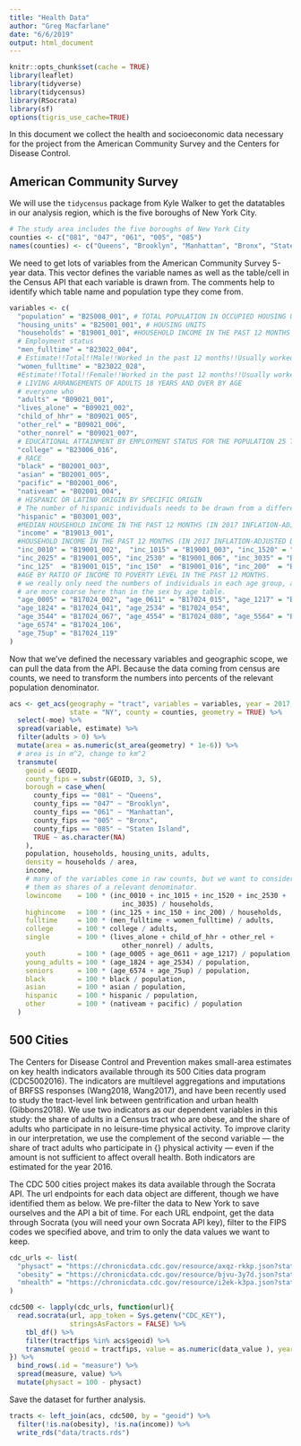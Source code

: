 ```yaml
---
title: "Health Data"
author: "Greg Macfarlane"
date: "6/6/2019"
output: html_document
---
```


```r
knitr::opts_chunk$set(cache = TRUE)
library(leaflet)
library(tidyverse)
library(tidycensus)
library(RSocrata)
library(sf)
options(tigris_use_cache=TRUE)
```


In this document we collect the health and socioeconomic data necessary for the
project from the American Community Survey and the Centers for Disease Control.

## American Community Survey
We will use the `tidycensus` package from Kyle Walker to get the datatables in 
our analysis region, which is the five boroughs of New York City.

```r
# The study area includes the five boroughs of New York City
counties <- c("081", "047", "061", "005", "085")
names(counties) <- c("Queens", "Brooklyn", "Manhattan", "Bronx", "Staten Island")
```


We need to get lots of variables from the American Community Survey 5-year data.
This vector defines the variable names as well as the table/cell in the Census
API that each variable is drawn from. The comments help to identify which
table name and population type they come from.
```r
variables <- c(
  "population" = "B25008_001", # TOTAL POPULATION IN OCCUPIED HOUSING UNITS BY TENURE
  "housing_units" = "B25001_001", # HOUSING UNITS
  "households" = "B19001_001", #HOUSEHOLD INCOME IN THE PAST 12 MONTHS (IN 2017 INFLATION-ADJUSTED DOLLARS)
  # Employment status
  "men_fulltime" = "B23022_004",
  # Estimate!!Total!!Male!!Worked in the past 12 months!!Usually worked 35 or more hours per week
  "women_fulltime" = "B23022_028",
  #Estimate!!Total!!Female!!Worked in the past 12 months!!Usually worked 35 or more hours per week
  # LIVING ARRANGEMENTS OF ADULTS 18 YEARS AND OVER BY AGE
  # everyone who
  "adults" = "B09021_001",
  "lives_alone" = "B09021_002",
  "child_of_hhr" = "B09021_005",
  "other_rel" = "B09021_006",
  "other_nonrel" = "B09021_007",
  # EDUCATIONAL ATTAINMENT BY EMPLOYMENT STATUS FOR THE POPULATION 25 TO 64 YEARS
  "college" = "B23006_016",
  # RACE
  "black" = "B02001_003",
  "asian" = "B02001_005",
  "pacific" = "B02001_006",
  "nativeam" = "B02001_004",
  # HISPANIC OR LATINO ORIGIN BY SPECIFIC ORIGIN
  # The number of hispanic individuals needs to be drawn from a different table.
  "hispanic" = "B03001_003",
  #MEDIAN HOUSEHOLD INCOME IN THE PAST 12 MONTHS (IN 2017 INFLATION-ADJUSTED DOLLARS)
  "income" = "B19013_001",
  #HOUSEHOLD INCOME IN THE PAST 12 MONTHS (IN 2017 INFLATION-ADJUSTED DOLLARS)
  "inc_0010" = "B19001_002",  "inc_1015" = "B19001_003", "inc_1520" = "B19001_004",
  "inc_2025" = "B19001_005", "inc_2530" = "B19001_006", "inc_3035" = "B19001_007",
  "inc_125"  = "B19001_015", "inc_150"  = "B19001_016", "inc_200"  = "B19001_017",
  #AGE BY RATIO OF INCOME TO POVERTY LEVEL IN THE PAST 12 MONTHS.
  # we really only need the numbers of individuals in each age group, and the groups
  # are more coarse here than in the sex by age table.
  "age_0005" = "B17024_002", "age_0611" = "B17024_015", "age_1217" = "B17024_028",
  "age_1824" = "B17024_041", "age_2534" = "B17024_054",
  "age_3544" = "B17024_067", "age_4554" = "B17024_080", "age_5564" = "B17024_093",
  "age_6574" = "B17024_106",
  "age_75up" = "B17024_119"
)
```

Now that we've defined the necessary variables and geographic scope, we can pull
the data from the API. Because the data coming from census are counts, we need 
to transform the numbers into percents of the relevant population denominator.

```r
acs <- get_acs(geography = "tract", variables = variables, year = 2017,
               state = "NY", county = counties, geometry = TRUE) %>%
  select(-moe) %>%
  spread(variable, estimate) %>%
  filter(adults > 0) %>%
  mutate(area = as.numeric(st_area(geometry) * 1e-6)) %>%
  # area is in m^2, change to km^2
  transmute(
    geoid = GEOID,
    county_fips = substr(GEOID, 3, 5),
    borough = case_when(
      county_fips == "081" ~ "Queens",
      county_fips == "047" ~ "Brooklyn",
      county_fips == "061" ~ "Manhattan",
      county_fips == "005" ~ "Bronx",
      county_fips == "085" ~ "Staten Island",
      TRUE ~ as.character(NA)
    ),
    population, households, housing_units, adults,
    density = households / area,
    income,
    # many of the variables come in raw counts, but we want to consider
    # them as shares of a relevant denominator.
    lowincome    = 100 * (inc_0010 + inc_1015 + inc_1520 + inc_2530 +
                            inc_3035) / households,
    highincome   = 100 * (inc_125 + inc_150 + inc_200) / households,
    fulltime     = 100 * (men_fulltime + women_fulltime) / adults,
    college      = 100 * college / adults,
    single       = 100 * (lives_alone + child_of_hhr + other_rel +
                            other_nonrel) / adults,
    youth        = 100 * (age_0005 + age_0611 + age_1217) / population,
    young_adults = 100 * (age_1824 + age_2534) / population,
    seniors      = 100 * (age_6574 + age_75up) / population,
    black        = 100 * black / population,
    asian        = 100 * asian / population,
    hispanic     = 100 * hispanic / population,
    other        = 100 * (nativeam + pacific) / population
  )
```

## 500 Cities
The Centers for Disease Control and Prevention makes small-area estimates on
key health indicators available through its 500 Cities data program (CDC5002016).
The indicators are multilevel aggregations and imputations of BRFSS responses
(Wang2018, Wang2017), and have been recently used to study the tract-level
link between gentrification and urban health (Gibbons2018). We use two
indicators as our dependent variables in this study: the share of adults
in a Census tract who are obese, and the share of adults who participate in no
leisure-time physical activity. To improve clarity in our interpretation, we use
the complement of the second variable --- the share of tract adults who
participate in {\em some} physical activity --- even if the amount is not
sufficient to affect overall health. Both indicators are estimated for the year
2016.

The CDC 500 cities project makes its data available through the Socrata API.
The url endpoints for each data object are different, though we have identified
them as below. We pre-filter the data to New York to save ourselves and the
API a bit of time. For each URL endpoint, get the data through Socrata (you will
need your own Socrata API key), filter to the FIPS codes we specified above, and
trim to only the data values we want to keep.

```r
cdc_urls <- list(
  "physact" = "https://chronicdata.cdc.gov/resource/axqz-rkkp.json?stateabbr=NY",
  "obesity" = "https://chronicdata.cdc.gov/resource/bjvu-3y7d.json?stateabbr=NY",
  "mhealth" = "https://chronicdata.cdc.gov/resource/i2ek-k3pa.json?stateabbr=NY"
)

cdc500 <- lapply(cdc_urls, function(url){
  read.socrata(url, app_token = Sys.getenv("CDC_KEY"),
               stringsAsFactors = FALSE) %>%
    tbl_df() %>%
    filter(tractfips %in% acs$geoid) %>%
    transmute( geoid = tractfips, value = as.numeric(data_value ), year = year)
}) %>%
  bind_rows(.id = "measure") %>%
  spread(measure, value) %>%
  mutate(physact = 100 - physact)
```


Save the dataset for further analysis.
```r
tracts <- left_join(acs, cdc500, by = "geoid") %>%
  filter(!is.na(obesity), !is.na(income)) %>% 
  write_rds("data/tracts.rds")
```

